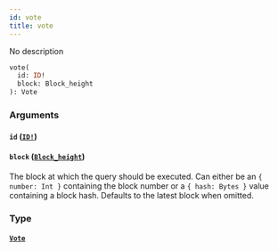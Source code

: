 ```yaml
---
id: vote
title: vote
---
```


No description

```graphql
vote(
  id: ID!
  block: Block_height
): Vote

```

### Arguments

#### `id` ([`ID!`](/schema/scalars/id))

#### `block` ([`Block_height`](/schema/inputs/block-height))

The block at which the query should be executed. Can either be an `{ number: Int }` containing the block number or a `{ hash: Bytes }` value containing a block hash. Defaults to the latest block when omitted.

### Type

#### [`Vote`](/schema/objects/vote)

